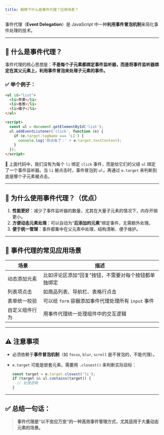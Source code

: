 ```yaml
---
title: 解释下什么是事件代理？应用场景？
---
```


事件代理（**Event Delegation**）是 JavaScript 中一种**利用事件冒泡机制**来简化事件处理的技术。

---

## 🌱 什么是事件代理？

事件代理的核心思想是：**不是每个子元素都绑定事件监听器，而是将事件监听器绑定在其父元素上，利用事件冒泡来处理子元素的事件。**

### ✅ 举个例子：

```html
<ul id="list">
  <li>苹果</li>
  <li>香蕉</li>
  <li>橘子</li>
</ul>

<script>
  const ul = document.getElementById('list');
  ul.addEventListener('click', function (e) {
    if (e.target.tagName === 'LI') {
      console.log('你点击了：' + e.target.textContent);
    }
  });
</script>
```

📌 上面代码中，我们没有为每个 `li` 绑定 `click` 事件，而是给它们的父级 `ul` 绑定了一个事件监听器。当 `li` 被点击时，事件冒泡到 `ul`，再通过 `e.target` 来判断到底是哪个子元素被点击。

---

## 🎯 为什么使用事件代理？（优点）

1. **性能更好**：减少了事件监听器的数量，尤其在大量子元素的情况下，内存开销更小。
2. **方便动态元素处理**：可以自动为“**后添加的元素**”绑定事件，无需额外处理。
3. **便于统一管理**：事件都集中在父元素中处理，结构清晰、便于维护。

---

## 📌 事件代理的常见应用场景

| 场景      | 描述                                 |
| ------- | ---------------------------------- |
| 动态添加元素  | 比如评论区添加“回复”按钮，不需要对每个按钮都单独绑定        |
| 列表项点击   | 如商品列表、导航栏、表格行点击                    |
| 表单统一校验  | 可以给 `form` 容器添加事件代理处理所有 `input` 事件 |
| 自定义组件行为 | 用事件代理统一处理组件中的交互逻辑                  |

---

## ⚠️ 注意事项

* 必须依赖于**事件冒泡机制**（如 `focus`, `blur`, `scroll` 是不冒泡的，不能代理）。
* `e.target` 可能是嵌套元素，需要用 `.closest()` 来判断实际目标：

  ```js
  const target = e.target.closest('li');
  if (target && ul.contains(target)) {
    // 处理逻辑
  }
  ```

---

## ✅ 总结一句话：

> **事件代理是“以不变应万变”的一种高效事件管理方式，尤其适用于大量动态元素的场景。**


